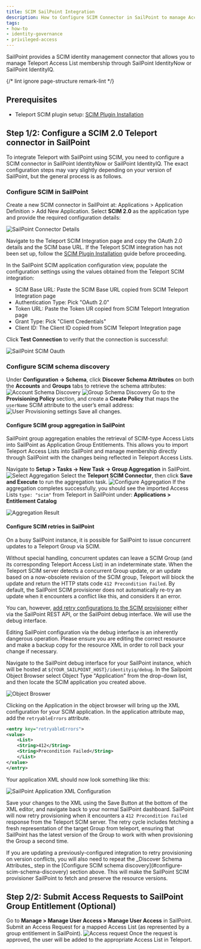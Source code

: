 ```yaml
---
title: SCIM SailPoint Integration
description: How to Configure SCIM Connector in SailPoint to manage Access List membership
tags:
- how-to
- identity-governance
- privileged-access
---
```



SailPoint provides a SCIM identity management connector that allows you to manage Teleport Access List membership
through SailPoint IdentityNow or SailPoint IdentityIQ.

{/* lint ignore page-structure remark-lint */}

## Prerequisites
- Teleport SCIM plugin setup: [SCIM Plugin Installation](./scim.mdx)

## Step 1/2: Configure a SCIM 2.0 Teleport connector in SailPoint

To integrate Teleport with SailPoint using SCIM, you need to configure a SCIM connector in SailPoint IdentityNow or SailPoint IdentityIQ.
The exact configuration steps may vary slightly depending on your version of SailPoint, but the general process is as follows.

### Configure SCIM in SailPoint

Create a new SCIM connector in SailPoint at: Applications > Application Definition > Add New Application.
Select **SCIM 2.0** as the application type and provide the required configuration details:

![SailPoint Connector Details](../../../../img/sailpoint/sailpoint-1.png)

Navigate to the Teleport SCIM Integration page and copy the OAuth 2.0 details and the SCIM base URL.
<Admonition type="info">
    If the Teleport SCIM integration has not been set up, follow the [SCIM Plugin Installation](./scim.mdx)  guide before proceeding.
</Admonition>

In the SailPoint SCIM application configuration view, populate the configuration settings using the values obtained from the Teleport SCIM integration:
* SCIM Base URL: Paste the SCIM Base URL copied from SCIM Teleport Integration page
* Authentication Type: Pick "OAuth 2.0"
* Token URL: Paste the Token UR copied from SCIM Teleport Integration page
* Grant Type: Pick "Client Credentials"
* Client ID: The Client ID copied from SCIM Teleport Integration page

Click **Test Connection** to verify that the connection is successful:

![SailPoint SCIM Oauth](../../../../img/sailpoint/sailspoint-scim-config.png)

### Configure SCIM schema discovery

Under  **Configuration -> Schema**, click **Discover Schema Attributes** on both the **Accounts** and **Groups** tabs to retrieve the schema attributes:
![Account Schema Discovery](../../../../img/sailpoint/sailpoint-3.png)
![Group Schema Discovery](../../../../img/sailpoint/sailpoint-4.png)
Go to the **Provisioning Policy** section, and create a **Create Policy** that maps the `userName` SCIM attribute to the user’s email address:
![User Provisioning settings](../../../../img/sailpoint/sailpoint-5.png)
Save all changes.

#### Configure SCIM group aggregation in SailPoint

SailPoint group aggregation enables the retrieval of SCIM-type Access Lists into SailPoint as Application Group Entitlements.
This allows you to import Teleport Access Lists into SailPoint and manage membership directly through SailPoint with the changes being reflected in Teleport Access Lists.

Navigate to **Setup > Tasks -> New Task -> Group Aggregation** in SailPoint.
![Select Aggregation](../../../../img/sailpoint/sailpoint-6.png)
Select the **Teleport SCIM Connector**, then click **Save and Execute** to run the aggregation task.
![Configure Aggregation](../../../../img/sailpoint/sailpoint-7.png)
If the aggregation completes successfully,
you should see the imported Access Lists `type: "scim"` from Teleport in SailPoint under: **Applications > Entitlement Catalog**

![Aggregation Result](../../../../img/sailpoint/sailpoint-8.png)

#### Configure SCIM retries in SailPoint

On a busy SailPoint instance, it is possible for SailPoint to issue concurrent
updates to a Teleport Group via SCIM.

Without special handling, concurrent updates can leave a SCIM Group (and its
corresponding Teleport Access List) in an indeterminate state. When the Teleport
SCIM server detects a concurrent Group update, or an update based on a now-obsolete
revision of the SCIM group, Teleport will block the update and return the HTTP
stats code `412 Precondition Failed`. By default, the SailPoint SCIM provisioner
does not automatically re-try an update when it encounters a conflict like this,
and considers it an error.

You can, however, [add retry configurations to the SCIM provisioner](https://documentation.sailpoint.com/connectors/scim_2_0/help/integrating_scim2/retry_configurations.html)
either via the SailPoint REST API, or the SailPoint debug interface. We will use
the debug interface. 

<Admonition type="warning">
Editing SailPoint configuration via the debug interface is an inherently
dangerous operation. Please ensure you are editing the correct resource and make
a backup copy for the resource XML in order to roll back your change if
necessary.
</Admonition>

Navigate to the SailPoint debug interface for your SailPoint instance, which
will be hosted at `${YOUR_SAILPOINT_HOST}/identityiq/debug`. In the Sailpoint 
Object Browser select Object Type "Application" from the drop-down list, and
then locate the SCIM application you created above. 

![Object Broswer](../../../../img/sailpoint/sailpoint-object-browser.png)

Clicking on the Application in the object browser will bring up the XML
configuration for your SCIM application. In the application attribute map, add
the `retryableErrors` attribute.

```xml
<entry key="retryableErrors">
<value>
    <List>
    <String>412</String>
    <String>Precondition Failed</String>
    </List>
</value>
</entry>
```

Your application XML should now look something like this:

![SailPoint Application XML Configuration](../../../../img/sailpoint/sailpoint-app-xml.png)

Save your changes to the XML using the Save Button at the bottom of the XML
editor, and navigate back to your normal SailPoint dashboard. SailPoint will 
now retry provisioning when it encounters a `412 Precondition Failed` response
from the Teleport SCIM server. The retry cycle includes fetching a fresh
representation of the target Group from teleport, ensuring that SailPoint has
the latest version of the Group to work with when provisioning the Group a
second time.

<Admonition type="info">
If you are updating a previously-configured integration to retry provisioning on
version conflicts, you will also need to repeat the _Discover Schema Attributes_
step in the [Configure SCIM schema discovery](#configure-scim-schema-discovery)
section above. This will make the SailPoint SCIM provisioner SailPoint to fetch
and preserve the resource versions.
</Admonition>

## Step 2/2: Submit Access Requests to SailPoint Group Entitlement (Optional)

Go to **Manage > Manage User Access > Manage User Access** in SailPoint.
Submit an Access Request for a mapped Access List (as represented by a group
entitlement in SailPoint).
![Access request](../../../../img/sailpoint/sailpoint-9.png)
Once the request is approved, the user will be added to the appropriate Access List in Teleport.
